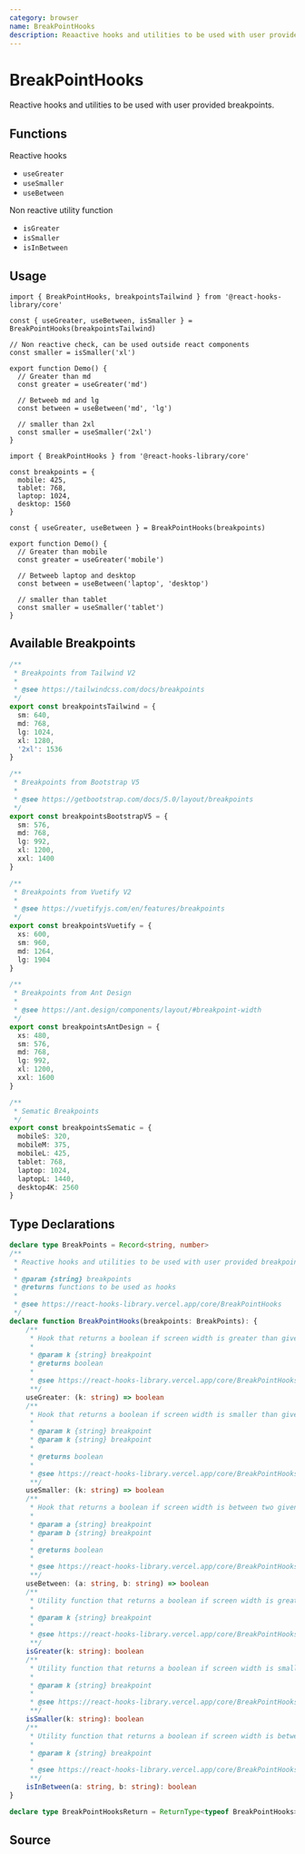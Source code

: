 ```yaml
---
category: browser
name: BreakPointHooks
description: Reaactive hooks and utilities to be used with user provided breakpoints.
---
```



<Playground>
  <Demo />
</Playground>

# BreakPointHooks

Reactive hooks and utilities to be used with user provided breakpoints.

## Functions

Reactive hooks

- `useGreater`
- `useSmaller`
- `useBetween`

Non reactive utility function

- `isGreater`
- `isSmaller`
- `isInBetween`

## Usage

```tsx
import { BreakPointHooks, breakpointsTailwind } from '@react-hooks-library/core'

const { useGreater, useBetween, isSmaller } = BreakPointHooks(breakpointsTailwind)

// Non reactive check, can be used outside react components
const smaller = isSmaller('xl')

export function Demo() {
  // Greater than md
  const greater = useGreater('md')

  // Betweeb md and lg
  const between = useBetween('md', 'lg')

  // smaller than 2xl
  const smaller = useSmaller('2xl')
}
```

```tsx
import { BreakPointHooks } from '@react-hooks-library/core'

const breakpoints = {
  mobile: 425,
  tablet: 768,
  laptop: 1024,
  desktop: 1560
}

const { useGreater, useBetween } = BreakPointHooks(breakpoints)

export function Demo() {
  // Greater than mobile
  const greater = useGreater('mobile')

  // Betweeb laptop and desktop
  const between = useBetween('laptop', 'desktop')

  // smaller than tablet
  const smaller = useSmaller('tablet')
}
```

## Available Breakpoints

```typescript
/**
 * Breakpoints from Tailwind V2
 *
 * @see https://tailwindcss.com/docs/breakpoints
 */
export const breakpointsTailwind = {
  sm: 640,
  md: 768,
  lg: 1024,
  xl: 1280,
  '2xl': 1536
}

/**
 * Breakpoints from Bootstrap V5
 *
 * @see https://getbootstrap.com/docs/5.0/layout/breakpoints
 */
export const breakpointsBootstrapV5 = {
  sm: 576,
  md: 768,
  lg: 992,
  xl: 1200,
  xxl: 1400
}

/**
 * Breakpoints from Vuetify V2
 *
 * @see https://vuetifyjs.com/en/features/breakpoints
 */
export const breakpointsVuetify = {
  xs: 600,
  sm: 960,
  md: 1264,
  lg: 1904
}

/**
 * Breakpoints from Ant Design
 *
 * @see https://ant.design/components/layout/#breakpoint-width
 */
export const breakpointsAntDesign = {
  xs: 480,
  sm: 576,
  md: 768,
  lg: 992,
  xl: 1200,
  xxl: 1600
}

/**
 * Sematic Breakpoints
 */
export const breakpointsSematic = {
  mobileS: 320,
  mobileM: 375,
  mobileL: 425,
  tablet: 768,
  laptop: 1024,
  laptopL: 1440,
  desktop4K: 2560
}
```

## Type Declarations

```typescript
declare type BreakPoints = Record<string, number>
/**
 * Reactive hooks and utilities to be used with user provided breakpoints.
 *
 * @param {string} breakpoints
 * @returns functions to be used as hooks
 *
 * @see https://react-hooks-library.vercel.app/core/BreakPointHooks
 */
declare function BreakPointHooks(breakpoints: BreakPoints): {
    /**
     * Hook that returns a boolean if screen width is greater than given breakpoint.
     *
     * @param k {string} breakpoint
     * @returns boolean
     *
     * @see https://react-hooks-library.vercel.app/core/BreakPointHooks
     **/
    useGreater: (k: string) => boolean
    /**
     * Hook that returns a boolean if screen width is smaller than given breakpoint.
     *
     * @param k {string} breakpoint
     * @param k {string} breakpoint
     *
     * @returns boolean
     *
     * @see https://react-hooks-library.vercel.app/core/BreakPointHooks
     **/
    useSmaller: (k: string) => boolean
    /**
     * Hook that returns a boolean if screen width is between two given breakpoint.
     *
     * @param a {string} breakpoint
     * @param b {string} breakpoint
     *
     * @returns boolean
     *
     * @see https://react-hooks-library.vercel.app/core/BreakPointHooks
     **/
    useBetween: (a: string, b: string) => boolean
    /**
     * Utility function that returns a boolean if screen width is greater than given breakpoint.
     *
     * @param k {string} breakpoint
     *
     * @see https://react-hooks-library.vercel.app/core/BreakPointHooks
     **/
    isGreater(k: string): boolean
    /**
     * Utility function that returns a boolean if screen width is smaller than given breakpoint.
     *
     * @param k {string} breakpoint
     *
     * @see https://react-hooks-library.vercel.app/core/BreakPointHooks
     **/
    isSmaller(k: string): boolean
    /**
     * Utility function that returns a boolean if screen width is between two given breakpoint.
     *
     * @param k {string} breakpoint
     *
     * @see https://react-hooks-library.vercel.app/core/BreakPointHooks
     **/
    isInBetween(a: string, b: string): boolean
}

declare type BreakPointHooksReturn = ReturnType<typeof BreakPointHooks>
```

## Source

<Source name="BreakPointHooks" pkg="core" />
